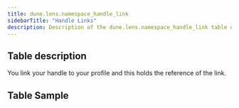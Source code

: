 ```yaml
---
title: dune.lens.namespace_handle_link
sidebarTitle: "Handle Links"
description: Description of the dune.lens.namespace_handle_link table on Dune
---
```


## Table description

You link your handle to your profile and this holds the reference of the link.

## Table Sample


<TableSample tableSchema="dune.lens" tableName="namespace_handle_link" />